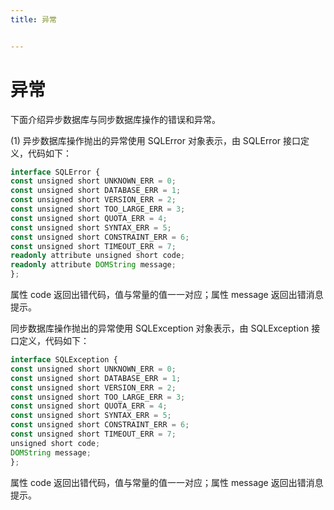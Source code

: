 ```yaml
---
title: 异常


---
```


# 异常

下面介绍异步数据库与同步数据库操作的错误和异常。

(1) 异步数据库操作抛出的异常使用 SQLError 对象表示，由 SQLError 接口定义，代码如下：

```ts
interface SQLError {
const unsigned short UNKNOWN_ERR = 0;
const unsigned short DATABASE_ERR = 1;
const unsigned short VERSION_ERR = 2;
const unsigned short TOO_LARGE_ERR = 3;
const unsigned short QUOTA_ERR = 4;
const unsigned short SYNTAX_ERR = 5;
const unsigned short CONSTRAINT_ERR = 6;
const unsigned short TIMEOUT_ERR = 7;
readonly attribute unsigned short code;
readonly attribute DOMString message;
};
```

属性 code 返回出错代码，值与常量的值一一对应；属性 message 返回出错消息提示。

同步数据库操作抛出的异常使用 SQLException 对象表示，由 SQLException 接口定义，代码如下：

```ts
interface SQLException {
const unsigned short UNKNOWN_ERR = 0;
const unsigned short DATABASE_ERR = 1;
const unsigned short VERSION_ERR = 2;
const unsigned short TOO_LARGE_ERR = 3;
const unsigned short QUOTA_ERR = 4;
const unsigned short SYNTAX_ERR = 5;
const unsigned short CONSTRAINT_ERR = 6;
const unsigned short TIMEOUT_ERR = 7;
unsigned short code;
DOMString message;
};
```

属性 code 返回出错代码，值与常量的值一一对应；属性 message 返回出错消息提示。

            